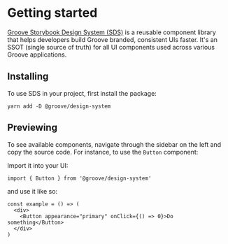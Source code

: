 <Meta title="Design System|Getting Started" />

# Getting started

[Groove Storybook Design System (SDS)](https://http://groove-sds.s3-website-us-east-1.amazonaws.com) is a reusable component library that helps developers build Groove branded, consistent UIs faster. It's an SSOT (single source of truth) for all UI components used across various Groove applications.

## Installing

To use SDS in your project, first install the package:

    yarn add -D @groove/design-system

## Previewing

To see available components, navigate through the sidebar on the left and copy the source code. For instance, to use the `Button` component:

Import it into your UI:

`import { Button } from '@groove/design-system'`

and use it like so:

```
const example = () => (
  <div>
    <Button appearance="primary" onClick={() => 0}>Do something</Button>
  </div>
)
```
